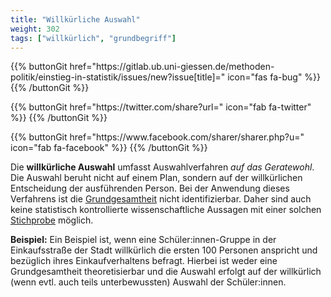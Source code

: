 ```yaml
---
title: "Willkürliche Auswahl"
weight: 302
tags: ["willkürlich", "grundbegriff"]
---
```


{{% buttonGit href=\"https\:\/\/gitlab.ub.uni-giessen.de\/methoden-politik\/einstieg-in-statistik\/issues\/new?issue[title]=\" icon=\"fas fa-bug\" %}} {{% /buttonGit %}} 

{{% buttonGit href=\"https\:\/\/twitter.com\/share?url=\" icon=\"fab fa-twitter\" %}} {{% /buttonGit %}}

{{% buttonGit href=\"https\:\/\/www.facebook.com\/sharer\/sharer.php?u=\" icon=\"fab fa-facebook\" %}} {{% /buttonGit %}}

Die **willkürliche Auswahl** umfasst Auswahlverfahren *auf das Geratewohl*. Die Auswahl beruht nicht auf einem Plan, sondern auf der willkürlichen Entscheidung der ausführenden Person. Bei der Anwendung dieses Verfahrens ist die [Grundgesamtheit](../../glossar/grundgesamtheit/index.html) nicht identifizierbar. Daher sind auch keine statistisch kontrollierte wissenschaftliche Aussagen mit einer solchen [Stichprobe](../../glossar/stichprobe/index.html) möglich.

**Beispiel:**
Ein Beispiel ist, wenn eine Schüler:innen-Gruppe in der Einkaufsstraße der Stadt willkürlich die ersten 100 Personen anspricht und bezüglich ihres Einkaufverhaltens befragt. Hierbei ist weder eine Grundgesamtheit theoretisierbar und die Auswahl erfolgt auf der willkürlich (wenn evtl. auch teils unterbewussten) Auswahl der Schüler:innen.
